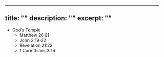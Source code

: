 ---
title: ""
description: ""
excerpt: ""
----
<Verse book="" verse="" version="">
</Verse>
<Verse book="" verse="" version="">
</Verse>
<Verse book="" verse="" version="">
</Verse>


  - God's Temple
    - Matthew 26:61
    - John 2:19-22
    - Revelation 21:22
    - 1 Corinthians 3:16
